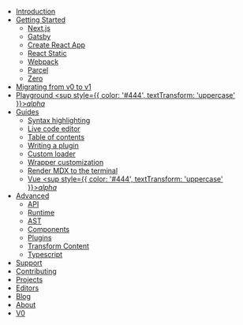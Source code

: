 - [Introduction](/)
- [Getting Started](/getting-started)
  - [Next.js](/getting-started/next)
  - [Gatsby](/getting-started/gatsby)
  - [Create React App](/getting-started/create-react-app)
  - [React Static](/getting-started/react-static)
  - [Webpack](/getting-started/webpack)
  - [Parcel](/getting-started/parcel)
  - [Zero](/getting-started/zero)
- [Migrating from v0 to v1](/migrating/v1)
- [Playground <sup style={{ color: '#444', textTransform: 'uppercase' }}>*alpha*</sup>](/playground)
- [Guides](/guides)
  - [Syntax highlighting](/guides/syntax-highlighting)
  - [Live code editor](/guides/live-code)
  - [Table of contents](/guides/table-of-contents)
  - [Writing a plugin](/guides/writing-a-plugin)
  - [Custom loader](/guides/custom-loader)
  - [Wrapper customization](/guides/wrapper-customization)
  - [Render MDX to the terminal](/guides/terminal)
  - [Vue <sup style={{ color: '#444', textTransform: 'uppercase' }}>*alpha*</sup>](/guides/vue)
- [Advanced](/advanced)
  - [API](/advanced/api)
  - [Runtime](/advanced/runtime)
  - [AST](/advanced/ast)
  - [Components](/advanced/components)
  - [Plugins](/advanced/plugins)
  - [Transform Content](/advanced/transform-content)
  - [Typescript](/advanced/typescript)
- [Support](/support)
- [Contributing](/contributing)
- [Projects](/projects)
- [Editors](/editors)
- [Blog](/blog)
- [About](/about)
- [V0](https://v0.mdxjs.com)
